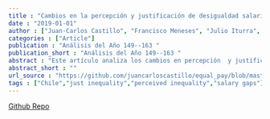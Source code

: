 ```yaml
---
title : "Cambios en la percepción y justificación de desigualdad salarial en Chile"
date : "2019-01-01"
author : ["Juan-Carlos Castillo", "Francisco Meneses", "Julio Iturra", "Luis Maldonado"]
categories : ["Article"]
publication : "Análisis del Año 149--163 "
publication_short : "Análisis del Año 149--163 "
abstract : "Este artículo analiza los cambios en percepción  y justificación de la desigualdad económica en Chile entre 1999 y 2019 utilizando datos de la encuesta International Social Survey Programme.  También se analizan estos cambios en relación al nivel educacional y el estatus social subjetivo."
abstract_short : ""
url_source : "https://github.com/juancarloscastillo/equal_pay/blob/master/castillo-et-al2019-analisis-del-anho.pdf"
tags : ["Chile","just inequality","perceived inequality","salary gaps"]
---
```

[Github Repo](https://github.com/justicia-distributiva/chile-ISSP-gaps-1999-2019)
